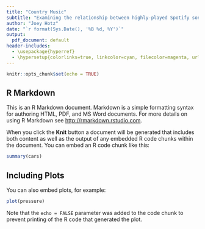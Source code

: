 ```yaml
---
title: "Country Music"
subtitle: "Examining the relationship between highly-played Spotify songs and overall happiness in different countries" 
author: "Joey Hotz"
date: "`r format(Sys.Date(), '%B %d, %Y')`"
output: 
  pdf_document: default
header-includes:
  - \usepackage{hyperref}
  - \hypersetup{colorlinks=true, linkcolor=cyan, filecolor=magenta, urlcolor=blue}
---
```


```r
knitr::opts_chunk$set(echo = TRUE)
```

## R Markdown

This is an R Markdown document. Markdown is a simple formatting syntax for authoring HTML, PDF, and MS Word documents. For more details on using R Markdown see <http://rmarkdown.rstudio.com>.

When you click the **Knit** button a document will be generated that includes both content as well as the output of any embedded R code chunks within the document. You can embed an R code chunk like this:

```r
summary(cars)
```

## Including Plots

You can also embed plots, for example:

```r
plot(pressure)
```

Note that the `echo = FALSE` parameter was added to the code chunk to prevent printing of the R code that generated the plot.
